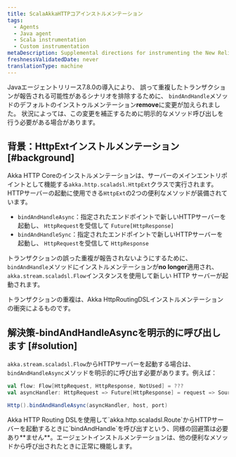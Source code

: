 ```yaml
---
title: ScalaAkkaHTTPコアインストルメンテーション
tags:
  - Agents
  - Java agent
  - Scala instrumentation
  - Custom instrumentation
metaDescription: Supplemental directions for instrumenting the New Relic Java agent with Scala applications using the Akka HTTP Core framework.
freshnessValidatedDate: never
translationType: machine
---
```


Javaエージェントリリース7.8.0の導入により、 誤って重複したトランザクションが報告される可能性があるシナリオを排除するために、 `bindAndHandle`メソッドのデフォルトのインストゥルメンテーション<DNT>**remove**</DNT>に変更が加えられました。 状況によっては、この変更を補正するために明示的なメソッド呼び出しを行う必要がある場合があります。

## 背景：HttpExtインストルメンテーション [#background]

Akka HTTP Coreのインストルメンテーションは、サーバーのメインエントリポイントとして機能する`akka.http.scaladsl.HttpExt`クラスで実行されます。HTTPサーバーの起動に使用できる`HttpExt`の2つの便利なメソッドが装備されています。

* `bindAndHandleAsync`：指定されたエンドポイントで新しいHTTPサーバーを起動し、 `HttpRequest`を受信して `Future[HttpResponse]`
* `bindAndHandleSync`：指定されたエンドポイントで新しいHTTPサーバーを起動し、 `HttpRequest`を受信して `HttpResponse`

トランザクションの誤った重複が報告されないようにするために、 `bindAndHandle`メソッドにインストルメンテーションが<DNT>**no longer**</DNT>適用され、 `akka.stream.scaladsl.Flow`インスタンスを使用して新しい HTTP サーバーが起動されます。

トランザクションの重複は、Akka HttpRoutingDSLインストルメンテーションの衝突によるものです。

## 解決策-bindAndHandleAsyncを明示的に呼び出します [#solution]

`akka.stream.scaladsl.Flow`からHTTPサーバーを起動する場合は、 `bindAndHandleAsync`メソッドを明示的に呼び出す必要があります。例えば：

```scala
val flow: Flow[HttpRequest, HttpResponse, NotUsed] = ???
val asyncHandler: HttpRequest => Future[HttpResponse] = request => Source.single(request).via(flow).runWith(Sink.head)

Http().bindAndHandleAsync(asyncHandler, host, port)
```

<Callout variant="important">
  Akka HTTP Routing DSLを使用して`akka.http.scaladsl.Route`からHTTPサーバーを起動するときに`bindAndHandle`を呼び出すという、同様の回避策は必要あり**ません**。エージェントインストルメンテーションは、他の便利なメソッドから呼び出されたときに正常に機能します。
</Callout>
